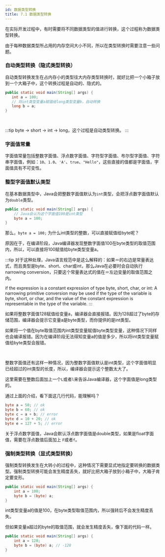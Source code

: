 ```yaml
---
id: 数据类型转换
title: 7.1 数据类型转换
---
```


在实际开发过程中，有时需要将不同数据类型的值进行转换，这个过程称为数据类型转换。

<ImgBox src="https://upyun.shiguangping.com/imgs/20200421155446.jpg" />



由于每种数据类型所占用的内存空间大小不同，所以在类型转换时需要注意一些问题。

### 自动类型转换（隐式类型转换）

自动类型转换发生在占内存小的类型往大内存类型转换时，就好比把一个小箱子放到一个大箱子中，这个转换过程是自动的、隐式的。

```java
public static void main(String[] args) {
   int a = 100;
   // 将int类型变量a赋值给long类型变量b，自动转换
   long b = a;
}
```

<br/>

:::tip
byte -> short -> int -> long，这个过程是自动类型转换。
:::


### 字面值常量

字面值常量包括整数字面值、浮点数字面值、字符型字面值、布尔型字面值、字符串字面值，例如：`10`、`1.0`、`'A'`、`true`、`"Hello"`，这些直接的值都是字面值，字面值具有不可变性。

### 整型字面值默认类型

在基本数据类型中，Java会把整数字面值默认为`int`类型，会把浮点数字面值默认为`double`类型。

```java
public static void main(String[] args) {
    // Java会认为这个字面值100是int类型
    byte a = 100;
}
```

那么，`byte a = 100;` 为什么int类型的整数，可以直接赋值给byte呢？

原因在于，在编译阶段，Java编译器发现整数字面值100在byte类型的取值范围内，所以，可以直接将100赋值给byte类型变量a。

:::tip
对于这种处理，Java语言规范中是这么解释的：如果＝的右边是常量表达式，而且类型是byte、short、char或int，那么Java在必要时会自动执行narrowing conversion，只要这个常量表达式的值在＝左边变量的取值范围之内。

if the expression is a constant expression of type byte, short, char, or int: A narrowing primitive conversion may be used if the type of the variable is byte, short, or char, and the value of the constant expression is representable in the type of the variable.
:::

如果将整数字面值128赋值给变量a，编译器会直接报错。因为128超过了byte的存储范围，编译器会提示它变量a是byte类型，而你提供的是int类型。

<ImgBox src="https://upyun.shiguangping.com//imgs/20220512231758.png" />

如果将一个值在byte取值范围内int类型变量赋值byte类型变量，这种情况下同样也会编译报错。因为在编译阶段无法得知变量a的值是多少，所以将int类型变量赋值给byte类型会报错。

<ImgBox src="https://upyun.shiguangping.com//imgs/20220512232608.png" />

<br/>

整数字面值还有这样一种情况，因为整数字面值默认是int类型，这个字面值明显已经超过的int类型的长度，所以，编译器会提示这个整数太大了。

<ImgBox src="https://upyun.shiguangping.com//imgs/20220512232916.png" />

这里需要在整数后面加上一个`L`或者`l`来告诉Java编译器，这个字面值是long类型的。

<ImgBox src="https://upyun.shiguangping.com//imgs/20220512233217.png" />


通过上面的介绍，看下面这几行代码，能理解吗？

```java
byte a = 50; // ok
byte b = 60; // ok
byte c = a + b; // error
byte d = 10 + 20; // ok
byte e = 127 + 5; // error
```

关于浮点数字面值，Java会默认浮点数字面值是double类型，如果是float字面值，需要在浮点数值后面加上 `F`或者`f`。


### 强制类型转换（显式类型转换）

强制类型转换发生在大转小的过程中，这种情况下需要显式地指定要转换的数据类型。强制类型转换可能会发生精度丢失，就好比把大箱子放到小箱子中，大箱子肯定要变形。

```java
public static void main(String[] args) {
    int a = 100;
    byte b = (byte) a;
}
```
int类型变量a的值是100，在byte类型取值范围内，所以强转后不会发生精度丢失。

但如果变量a超过的byte的取值范围，就会发生精度丢失，像下面的代码一样。

```java
public static void main(String[] args) {
    int a = 128;
    byte b = (byte) a; // -128
}
```


